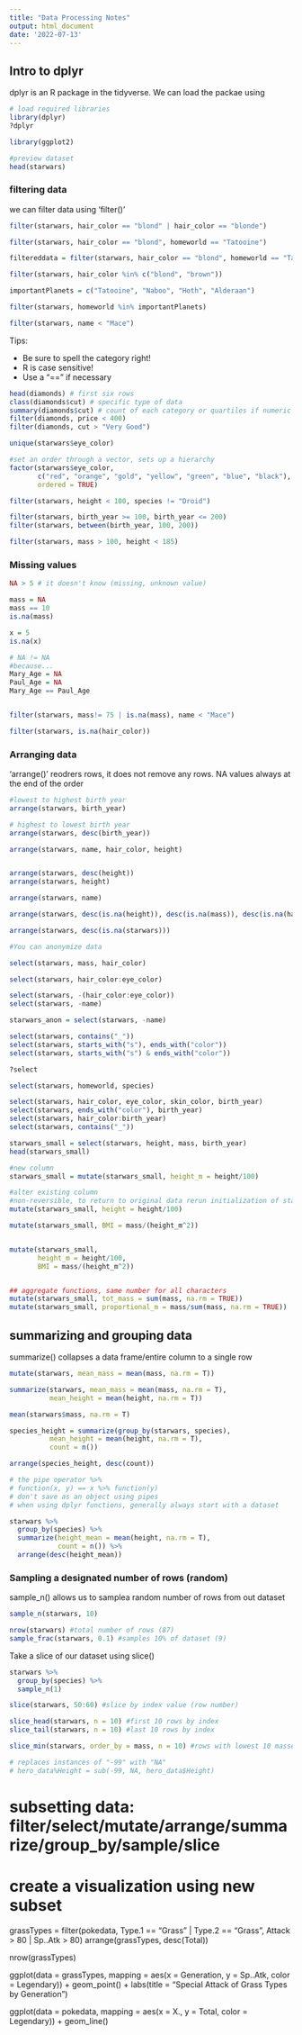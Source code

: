 ```yaml
---
title: "Data Processing Notes"
output: html_document
date: '2022-07-13'
---
```

## Intro to dplyr

dplyr is an R package in the tidyverse. We can load the packae using
```r

# load required libraries
library(dplyr)
?dplyr

library(ggplot2)

#preview dataset
head(starwars)

```

### filtering data

we can filter data using 'filter()'

```r

filter(starwars, hair_color == "blond" | hair_color == "blonde")

filter(starwars, hair_color == "blond", homeworld == "Tatooine")

filtereddata = filter(starwars, hair_color == "blond", homeworld == "Tatooine", mass > 75, eye_color != "green")

filter(starwars, hair_color %in% c("blond", "brown"))

importantPlanets = c("Tatooine", "Naboo", "Hoth", "Alderaan")

filter(starwars, homeworld %in% importantPlanets)

filter(starwars, name < "Mace")

```

Tips:

* Be sure to spell the category right!
* R is case sensitive!
* Use a "==" if necessary

```r

head(diamonds) # first six rows
class(diamonds$cut) # specific type of data
summary(diamonds$cut) # count of each category or quartiles if numeric
filter(diamonds, price < 400)
filter(diamonds, cut > "Very Good")

unique(starwars$eye_color)

#set an order through a vector, sets up a hierarchy
factor(starwars$eye_color,
       c("red", "orange", "gold", "yellow", "green", "blue", "black"),
       ordered = TRUE)

filter(starwars, height < 100, species != "Droid")

filter(starwars, birth_year >= 100, birth_year <= 200)
filter(starwars, between(birth_year, 100, 200))

filter(starwars, mass > 100, height < 185)

```
### Missing values

```r
NA > 5 # it doesn't know (missing, unknown value)

mass = NA
mass == 10
is.na(mass)

x = 5
is.na(x)

# NA != NA
#because...
Mary_Age = NA
Paul_Age = NA
Mary_Age == Paul_Age


filter(starwars, mass!= 75 | is.na(mass), name < "Mace")

filter(starwars, is.na(hair_color))

```

### Arranging data
'arrange()' reodrers rows, it does not remove any rows.
NA values always at the end of the order

```r
#lowest to highest birth year
arrange(starwars, birth_year)

# highest to lowest birth year
arrange(starwars, desc(birth_year))

arrange(starwars, name, hair_color, height)


arrange(starwars, desc(height))
arrange(starwars, height)

arrange(starwars, name)

arrange(starwars, desc(is.na(height)), desc(is.na(mass)), desc(is.na(hair_color)), desc(is.na(skin_color)), desc(is.na(eye_color)), desc(is.na(birth_year)))

arrange(starwars, desc(is.na(starwars)))

```

```r
#You can anonymize data

select(starwars, mass, hair_color)

select(starwars, hair_color:eye_color)

select(starwars, -(hair_color:eye_color))
select(starwars, -name)

starwars_anon = select(starwars, -name)

select(starwars, contains("_"))
select(starwars, starts_with("s"), ends_with("color"))
select(starwars, starts_with("s") & ends_with("color"))

?select

select(starwars, homeworld, species)

select(starwars, hair_color, eye_color, skin_color, birth_year)
select(starwars, ends_with("color"), birth_year)
select(starwars, hair_color:birth_year)
select(starwars, contains("_"))

```

```r

starwars_small = select(starwars, height, mass, birth_year)
head(starwars_small)

#new column
starwars_small = mutate(starwars_small, height_m = height/100)

#alter existing column
#non-reversible, to return to original data rerun initialization of starwars_small
mutate(starwars_small, height = height/100)

mutate(starwars_small, BMI = mass/(height_m^2))


mutate(starwars_small, 
       height_m = height/100, 
       BMI = mass/(height_m^2))


## aggregate functions, same number for all characters
mutate(starwars_small, tot_mass = sum(mass, na.rm = TRUE))
mutate(starwars_small, proportional_m = mass/sum(mass, na.rm = TRUE))

```

## summarizing and grouping data

summarize() collapses a data frame/entire column to a single row

```r

mutate(starwars, mean_mass = mean(mass, na.rm = T))

summarize(starwars, mean_mass = mean(mass, na.rm = T),
          mean_height = mean(height, na.rm = T))

mean(starwars$mass, na.rm = T)

species_height = summarize(group_by(starwars, species), 
          mean_height = mean(height, na.rm = T),
          count = n())

arrange(species_height, desc(count))

# the pipe operator %>%
# function(x, y) == x %>% function(y)
# don't save as an object using pipes
# when using dplyr functions, generally always start with a dataset

starwars %>%
  group_by(species) %>%
  summarize(height_mean = mean(height, na.rm = T),
            count = n()) %>%
  arrange(desc(height_mean))

```

### Sampling a designated number of rows (random)

sample_n() allows us to samplea random number of rows from out dataset

```r

sample_n(starwars, 10)

nrow(starwars) #total number of rows (87)
sample_frac(starwars, 0.1) #samples 10% of dataset (9)

```

Take a slice of our dataset using slice()

```r

starwars %>%
  group_by(species) %>%
  sample_n(1)

slice(starwars, 50:60) #slice by index value (row number)

slice_head(starwars, n = 10) #first 10 rows by index
slice_tail(starwars, n = 10) #last 10 rows by index

slice_min(starwars, order_by = mass, n = 10) #rows with lowest 10 masses

# replaces instances of "-99" with "NA"
# hero_data%Height = sub(-99, NA, hero_data$Height)

```

# subsetting data: filter/select/mutate/arrange/summarize/group_by/sample/slice
# create a visualization using new subset

grassTypes = filter(pokedata, Type.1 == "Grass" | Type.2 == "Grass", Attack > 80 | Sp..Atk > 80)
arrange(grassTypes, desc(Total))

nrow(grassTypes)

ggplot(data = grassTypes, mapping = aes(x = Generation, y = Sp..Atk, color = Legendary)) +
  geom_point() +
  labs(title = "Special Attack of Grass Types by Generation")

ggplot(data = pokedata, mapping = aes(x = X., y = Total, color = Legendary)) +
  geom_line()
  

